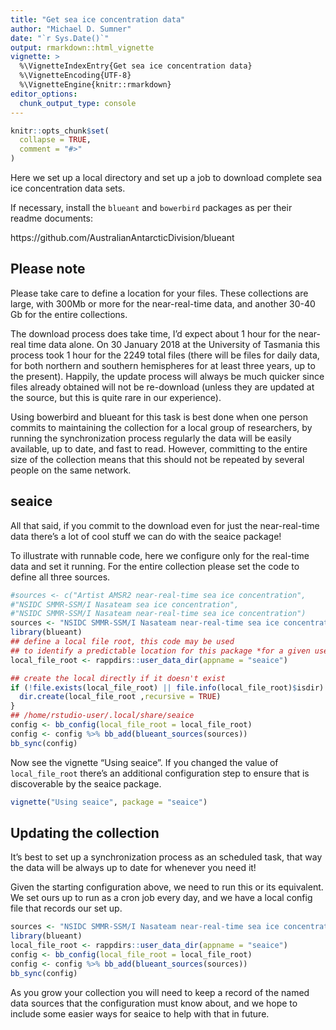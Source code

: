 ```yaml
---
title: "Get sea ice concentration data"
author: "Michael D. Sumner"
date: "`r Sys.Date()`"
output: rmarkdown::html_vignette
vignette: >
  %\VignetteIndexEntry{Get sea ice concentration data}
  %\VignetteEncoding{UTF-8}
  %\VignetteEngine{knitr::rmarkdown}
editor_options: 
  chunk_output_type: console
---
```


```r
knitr::opts_chunk$set(
  collapse = TRUE,
  comment = "#>"
)
```

Here we set up a local directory and set up a job to download complete sea ice concentration
data sets. 

If necessary, install the `blueant` and `bowerbird` packages as per their readme documents: 

https://github.com/AustralianAntarcticDivision/blueant

## Please note

Please take care to define a location for your files. These collections are large, 
with 300Mb or more for the near-real-time data, and another 30-40 Gb for the entire collections. 

The download process does take time, I'd expect about 1 hour for the near-real time data alone. On 30 January 2018 at the University of Tasmania this process took 1 hour for the 2249 total files (there will be files for daily data, for both northern and southern hemispheres for at least three years, up to the present). Happily, the update process will always be much quicker since files already obtained will not be re-download (unless they are updated at the source, but this is quite rare in our experience). 

Using bowerbird and blueant for this task is best done when one person commits to maintaining the collection for a local group of researchers, by running the synchronization process regularly the data will be easily available, up to date, and fast to read. However, committing to the entire size of the collection means that this should not be repeated by several people on the same network. 

## seaice 

All that said, if you commit to the download even for just the near-real-time data there's a lot of cool stuff we can do with the seaice package! 

To illustrate with runnable code, here we configure only for the real-time data and set it running. For 
the entire collection please set the code to define all three sources. 

```r
#sources <- c("Artist AMSR2 near-real-time sea ice concentration", 
#"NSIDC SMMR-SSM/I Nasateam sea ice concentration", 
#"NSIDC SMMR-SSM/I Nasateam near-real-time sea ice concentration")
sources <- "NSIDC SMMR-SSM/I Nasateam near-real-time sea ice concentration"
library(blueant)
## define a local file root, this code may be used
## to identify a predictable location for this package *for a given user*
local_file_root <- rappdirs::user_data_dir(appname = "seaice")

## create the local directly if it doesn't exist
if (!file.exists(local_file_root) || file.info(local_file_root)$isdir) {
  dir.create(local_file_root ,recursive = TRUE)
}
## /home/rstudio-user/.local/share/seaice
config <- bb_config(local_file_root = local_file_root)
config <- config %>% bb_add(blueant_sources(sources))
bb_sync(config)
```

Now see the vignette "Using seaice".   If you changed the value of `local_file_root` there's an additional configuration step to ensure that is discoverable by the seaice package. 

```r
vignette("Using seaice", package = "seaice")
```


## Updating the collection

It's best to set up a synchronization process as an scheduled task, that way the data will be always up to date for whenever you need it!

Given the starting configuration above, we need to run this or its equivalent. We set ours up to run as a cron job every day, and we have a local config file that records our set up. 

```r
sources <- "NSIDC SMMR-SSM/I Nasateam near-real-time sea ice concentration"
library(blueant)
local_file_root <- rappdirs::user_data_dir(appname = "seaice")
config <- bb_config(local_file_root = local_file_root)
config <- config %>% bb_add(blueant_sources(sources))
bb_sync(config)
```

As you grow your collection you will need to keep a record of the named data sources that the configuration must know about, and we hope to include some easier ways for seaice to help with that in future. 
